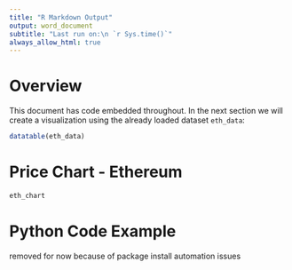 ```yaml
---
title: "R Markdown Output"
output: word_document
subtitle: "Last run on:\n `r Sys.time()`"
always_allow_html: true
---
```


# Overview

This document has code embedded throughout. In the next section we will create a visualization using the already loaded dataset `eth_data`:
```r
datatable(eth_data)
```

# Price Chart - Ethereum

```r
eth_chart
```

# Python Code Example

removed for now because of package install automation issues

<!-- ```{python} -->
<!-- import pandas as pd -->
<!-- # Create the Python object from R -->
<!-- df = r.cryptodata -->
<!-- # Show the new Python dataframe -->
<!-- df -->
<!-- ``` -->

<!-- # One more Python example -->

<!-- The code below creates a new column `price_percentile` that specifies if the price for the row was in the upper or lower 50th percentile of prices (BTC should be upper and ETH lower): -->

<!-- ```{python} -->
<!-- import numpy as np -->
<!-- # Create a new column based on the ask_1_price value: -->
<!-- df['price_percentile'] = np.where(df['ask_1_price'] >  -->
<!--                                   np.percentile(df['ask_1_price'], 50), -->
<!--                             'upper 50th percentile of prices',  -->
<!--                             'lower 50th percentile of prices') -->
<!-- # Show modified dataframe: -->
<!-- df[['symbol', 'ask_1_price', 'price_percentile']] -->
<!-- ``` -->

